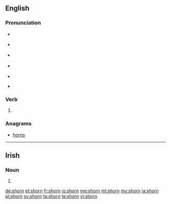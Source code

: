 ==English==

===Pronunciation===
* {{a|GenAm}} {{IPA|/ʃɔɹn/|lang=en}}
* {{a|RP}} {{IPA|/ʃɔːn/|lang=en}}
* {{a|rhotic|horse-hoarse}} {{IPA|/ʃo(ː)ɹn/|lang=en}}
* {{a|nonrhotic|horse-hoarse}} {{IPA|/ʃoən/|lang=en}}
* {{rhymes|ɔː(ɹ)n|lang=en}}
* {{homophones|lang=en|Sean|Shawn|Shaun}} {{qualifier|[[non-rhotic]] accents with the horse–hoarse merger}}

===Verb===
{{head|en|verb form}}

# {{en-past of|shear}}

===Anagrams===
* [[horns]]

----

==Irish==

===Noun===
{{head|ga|mutated noun|g=m}}

# {{lenition of|sorn|lang=ga}}

[[de:shorn]]
[[et:shorn]]
[[fr:shorn]]
[[io:shorn]]
[[mg:shorn]]
[[ml:shorn]]
[[my:shorn]]
[[ja:shorn]]
[[pl:shorn]]
[[sv:shorn]]
[[ta:shorn]]
[[te:shorn]]
[[vi:shorn]]